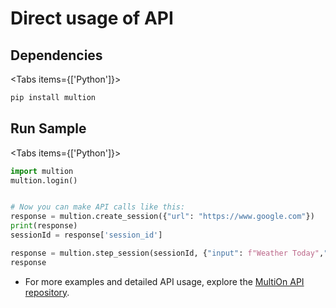 # Direct usage of API
## Dependencies

 
<Tabs items={['Python']}>
  <Tab>
  ```python copy
  pip install multion
  ```
  </Tab>
</Tabs>

## Run Sample

 
<Tabs items={['Python']}>
  <Tab>
  ```python copy
  import multion
  multion.login()


  # Now you can make API calls like this:
  response = multion.create_session({"url": "https://www.google.com"})
  print(response)
  sessionId = response['session_id']
  ```
  ```python copy
  response = multion.step_session(sessionId, {"input": f"Weather Today","url": "https://www.google.com"})
  response
  ```
  </Tab>
</Tabs>

- For more examples and detailed API usage, explore the [MultiOn API repository](https://github.com/MULTI-ON/api).


